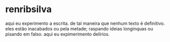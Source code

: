 # renribsilva

aqui eu experimento a escrita. de tal maneira que nenhum texto é definitivo.
eles estão inacabados ou pela metade; raspando ideias longínquas ou pisando em falso.
aqui eu expimerimento delírios.